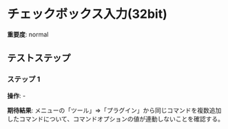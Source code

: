 # チェックボックス入力(32bit)

**重要度**: normal

## テストステップ

### ステップ 1

**操作**: -

**期待結果**:
メニューの「ツール」⇒「プラグイン」から同じコマンドを複数追加したコマンドについて、コマンドオプションの値が連動しないことを確認する。

